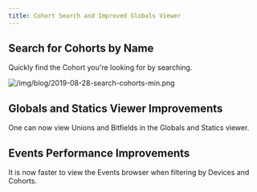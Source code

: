 ```yaml
---
title: Cohort Search and Improved Globals Viewer
---
```


## Search for Cohorts by Name

Quickly find the Cohort you're looking for by searching.

<!-- truncate -->

![/img/blog/2019-08-28-search-cohorts-min.png](/img/blog/2019-08-28-search-cohorts-min.png)

## Globals and Statics Viewer Improvements

One can now view Unions and Bitfields in the Globals and Statics viewer.

## Events Performance Improvements

It is now faster to view the Events browser when filtering by Devices and
Cohorts.
